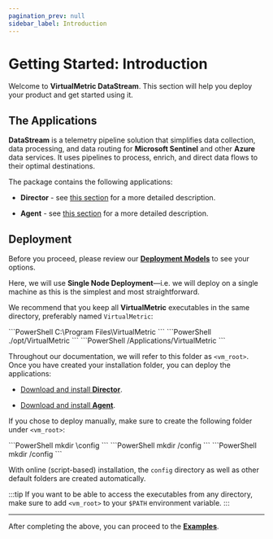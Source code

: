 ```yaml
---
pagination_prev: null
sidebar_label: Introduction
---
```


# Getting Started: Introduction

Welcome to **VirtualMetric DataStream**. This section will help you deploy your product and get started using it.

## The Applications

**DataStream** is a telemetry pipeline solution that simplifies data collection, data processing, and data routing for **Microsoft Sentinel** and other **Azure** data services. It uses pipelines to process, enrich, and direct data flows to their optimal destinations. 

The package contains the following applications:

- **Director** - see [this section](../about/applications.mdx#virtualmetric-director) for a more detailed description.

- **Agent** - see [this section](../about/applications.mdx#virtualmetric-agent) for a more detailed description.

## Deployment

Before you proceed, please review our [**Deployment Models**](../deployment/overview.mdx#models) to see your options.

Here, we will use **Single Node Deployment**&mdash;i.e. we will deploy on a single machine as this is the simplest and most straightforward.

We recommend that you keep all **VirtualMetric** executables in the same directory, preferably named `VirtualMetric`:

<Tabs>
	<TabItem value="windows" label="Windows" default>
	```PowerShell
	C:\Program Files\VirtualMetric
	```
	</TabItem>
	<TabItem value="linux" label="Linux">
	```PowerShell
	./opt/VirtualMetric
	```
	</TabItem>
	<TabItem value="macos" label="macOS">
	```PowerShell
	/Applications/VirtualMetric
	```
	</TabItem>
</Tabs>

Throughout our documentation, we will refer to this folder as `<vm_root>`. Once you have created your installation folder, you can deploy the applications:

- [Download and install **Director**](./single-node-deployment.mdx#director).

- [Download and install **Agent**](./single-node-deployment.mdx#agent).

If you chose to deploy manually, make sure to create the following folder under `<vm_root>`:

<Tabs>
	<TabItem value="windows" label="Windows" default>
	```PowerShell
	mkdir <vm_root>\config
	```
	</TabItem>
	<TabItem value="linux" label="Linux">
	```PowerShell
	mkdir <vm_root>/config
	```
	</TabItem>
	<TabItem value="macos" label="macOS">
	```PowerShell
	mkdir <vm_root>/config
	```
	</TabItem>
</Tabs>

With online (script-based) installation, the `config` directory as well as other default folders are created automatically.

:::tip
If you want to be able to access the executables from any directory, make sure to add `<vm_root>` to your `$PATH` environment variable.
:::

---

After completing the above, you can proceed to the [**Examples**](./examples/overview.mdx).
